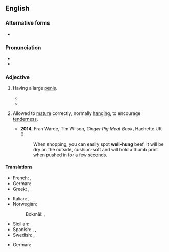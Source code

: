 {{also|well hung}}
==English==

===Alternative forms===
* {{alter|en|well hung}}

===Pronunciation===
* {{audio|en|En-au-well hung.ogg|Audio (AU)}}
* {{rhymes|en|ʌŋ|s=2}}

===Adjective===
{{en-adj|head=[[well]][[-]][[hung]]|better-hung|sup=best-hung}}

# {{lb|en|informal|vulgar}} Having a large [[penis]].
#: {{syn|en|horse-hung|hung like a horse|Thesaurus:macrophallic}}
#* {{quote-text
|en
|year=c. 1968
|author=W. H. Auden
|authorlink=W. H. Auden
|title=As the poets have mournfully sung
|passage=As the poets have mournfully sung, / Death takes the innocent young, / The rolling-in-money, / The screamingly-funny, / And those who are very '''well hung'''.}}
#* {{quote-song|en|year=1995|artist={{w|Loudon Wainwright III}}|title=Grown Man|passage=He wishes he were young, a little '''better hung'''}}
# {{lb|en|of meat}} Allowed to [[mature]] correctly,  normally [[hang]]ing, to encourage [[tenderness]].
#* '''2014''', Fran Warde, Tim Wilson, ''Ginger Pig Meat Book'', Hachette UK ({{ISBN|9781845339722}})
#*: When shopping, you can easily spot '''well-hung''' beef. It will be dry on the outside, cushion-soft and will hold a thumb print when pushed in for a few seconds.

====Translations====
{{trans-top|having a large penis}}
* French: {{t+|fr|bien membré}}, {{t+|fr|bien monté}}
* German: {{t|de|gut bestückt|m}}
* Greek: {{t+|el|πουτσαράς|m}}, {{t+|el|ψωλαράς|m}}
{{trans-mid}}
* Italian: {{qualifier|slang}} {{t|it|superdotato|m}}, {{t|it|ben dotato|m}}
* Norwegian:
*: Bokmål: {{t|nb|velutstyrt}}, {{t|nb|velutrustet}}
* Sicilian: {{t|scn|scicchignu|m}}
* Spanish: {{qualifier|slang}} {{t+|es|bien dotado}}, {{t|es|bien servido}}, {{t|es|vergudo}}
* Swedish: {{t+|sv|välhängd}}, {{t+|sv|välutrustad}}
{{trans-bottom}}

{{trans-top|allowed to mature correctly}}
* German: {{t|de|gut abgehangen}}
{{trans-bottom}}